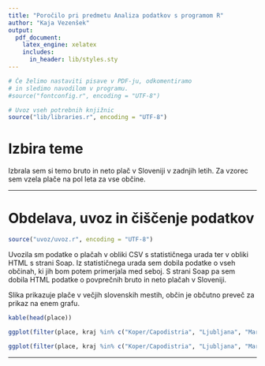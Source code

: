 ```yaml
---
title: "Poročilo pri predmetu Analiza podatkov s programom R"
author: "Kaja Vezenšek"
output:
  pdf_document:
    latex_engine: xelatex
    includes:
      in_header: lib/styles.sty
---
```


```r
# Če želimo nastaviti pisave v PDF-ju, odkomentiramo
# in sledimo navodilom v programu.
#source("fontconfig.r", encoding = "UTF-8")

# Uvoz vseh potrebnih knjižnic
source("lib/libraries.r", encoding = "UTF-8")
```

# Izbira teme

Izbrala sem si temo bruto in neto plač v Sloveniji v zadnjih letih. Za vzorec sem vzela plače na pol leta za vse občine.

***

# Obdelava, uvoz in čiščenje podatkov

```r
source("uvoz/uvoz.r", encoding = "UTF-8")
```

Uvozila sm podatke o plačah v obliki CSV s statističnega urada ter v obliki HTML
s strani Soap.
Iz statističnega urada sem dobila podatke o vseh občinah, ki jih bom potem primerjala med seboj.
S strani Soap pa sem dobila HTML podatke o povprečnih bruto in neto plačah v Sloveniji.


Slika \ref{fig:graf} prikazuje plače v večjih slovenskih mestih, občin je občutno preveč za prikaz na enem grafu.

```r
kable(head(place))
```

```r

ggplot(filter(place, kraj %in% c("Koper/Capodistria", "Ljubljana", "Maribor", 'Celje', 'Murska Sobota', 'Nova Gorica', 'Kranj', 'Novo Mesto')), aes(x=mesec, y=bruto, group = kraj, color = kraj)) + geom_line() + theme(axis.text.x = element_text(angle=60, hjust=1))

```

```r

ggplot(filter(place, kraj %in% c("Koper/Capodistria", "Ljubljana", "Maribor", 'Celje', 'Murska Sobota', 'Nova Gorica', 'Kranj', 'Novo Mesto')), aes(x=mesec, y=neto, group = kraj, color = kraj)) + geom_line() + theme(axis.text.x = element_text(angle=60, hjust=1))

```
***
